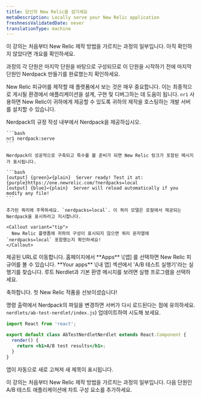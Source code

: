 ```yaml
---
title: 당신의 New Relic을 섬기세요
metaDescription: Locally serve your New Relic application
freshnessValidatedDate: never
translationType: machine
---
```


<Callout variant="tip">
  이 강의는 처음부터 New Relic 제작 방법을 가르치는 과정의 일부입니다. 아직 확인하지 않았다면 개요를 확인하세요.

  과정의 각 단원은 마지막 단원을 바탕으로 구성되므로 이 단원을 시작하기 전에 마지막 단원인 Nerdpack 만들기를 완료했는지 확인하세요.
</Callout>

New Relic 피규어를 제작할 때 플랫폼에서 보는 것은 매우 중요합니다. 이는 최종적으로 게시될 환경에서 애플리케이션을 설계, 구현 및 디버그하는 데 도움이 됩니다. `nr1` 사용하면 New Relic이 귀하에게 제공할 수 있도록 귀하의 제작을 호스팅하는 개발 서버를 설치할 수 있습니다.

<Steps>
  <Step>
    Nerdpack의 규정 작성 내부에서 Nerdpack을 제공하십시오.

    ```bash
    nr1 nerdpack:serve
    ```

    Nerdpack이 성공적으로 구축되고 특수를 볼 준비가 되면 New Relic 링크가 포함된 메시지가 표시됩니다.

    ```bash
    [output] {green}✔{plain}  Server ready! Test it at: {purple}https://one.newrelic.com/?nerdpacks=local
    [output] {blue}↩{plain}  Server will reload automatically if you modify any file!
    ```

    추가된 쿼리에 주목하세요. `nerdpacks=local`. 이 쿼리 모델은 로컬에서 제공되는 Nerdpack을 표시하라고 지시합니다.

    <Callout variant="tip">
      New Relic 플랫폼에 귀하의 구성이 표시되지 않으면 쿼리 문자열에 `nerdpacks=local` 포함했는지 확인하세요!
    </Callout>
  </Step>

  <Step>
    제공된 URL로 이동합니다. 홈페이지에서 **Apps** \[앱] 를 선택하면 New Relic 피규어를 볼 수 있습니다.
  </Step>

  <Step>
    **Your apps** \[내 앱] 섹션에서 &apos;A/B 테스트 실행기&apos;라는 실행기를 찾습니다.
  </Step>

  <Step>
    루트 Nerdlet과 기본 환영 메시지를 보려면 실행 프로그램을 선택하세요.
  </Step>
</Steps>

축하합니다. 첫 New Relic 작품을 선보이셨습니다!

명령 출력에서 Nerdpack의 파일을 변경하면 서버가 다시 로드된다는 점에 유의하세요. `nerdlets/ab-test-nerdlet/index.js`) 업데이트하여 시도해 보세요.

```jsx fileName=nerdlets/ab-test-nerdlet/index.js lineHighlight=5
import React from 'react';

export default class AbTestNerdletNerdlet extends React.Component {
  render() {
    return <h1>A/B test results</h1>;
  }
}
```

앱이 자동으로 새로 고쳐져 새 제목이 표시됩니다.

<Callout variant="course">
  이 강의는 처음부터 New Relic 제작 방법을 가르치는 과정의 일부입니다. 다음 단원인 A/B 테스트 애플리케이션에 차트 구성 요소를 추가하세요.
</Callout>